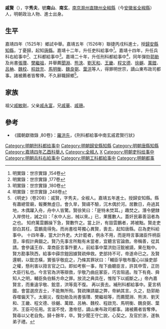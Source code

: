 '''戚賢'''（{{bd|1492年||1553年}}），字'''秀夫'''，號'''南山'''、'''南玄'''，[[南京|南京]][[滁州直隸州|滁州直隸州]][[全椒縣|全椒縣]]（今[[安徽省|安徽省]][[全椒縣|全椒縣]]）人，明朝政治人物、進士出身。

==生平==
嘉靖四年（1525年）鄉試中舉。嘉靖五年（1526年）聯捷丙戌科進士，授[[歸安縣|歸安縣]][[知縣|知縣]]，丁憂歸，起知[[唐縣|唐縣]]。嘉靖十二年，升任吏科給事中<ref>明實錄：世宗實錄 ,154卷</ref>。嘉靖十四年，升任兵科右給事中<ref>明實錄：世宗實錄 ,177卷</ref>、工科都給事中<ref>明實錄：世宗實錄 ,180卷</ref>。嘉靖二十年，升任刑科都給事中<ref>明實錄：世宗實錄 ,248卷</ref>，同年彈劾[[郭勛|郭勛]]及尚書[[張瓚|張瓚]]、[[樊繼祖|樊繼祖]]，并舉薦[[聞淵|聞淵]]、[[熊浹|熊浹]]、[[劉天和|劉天和]]、[[王畿|王畿]]、[[程文德|程文德]]、[[徐樾|徐樾]]、[[萬鏜|萬鏜]]、[[呂柟|呂柟]]、[[魏校|魏校]]、[[程啟充|程啟充]]、[[馬明衡|馬明衡]]、[[魏良弼|魏良弼]]、[[葉洪|葉洪]]等人，得罪明世宗，謫山東布政司都事。諸被薦者皆奪俸。不久辭職歸鄉<ref>《明史》（卷208）：戚賢，字秀夫，全椒人。嘉靖五年進士。授歸安知縣。縣有蕭總管廟，報賽無虛日。會久旱，賢禱不驗，沉木偶於河。居數日，舟過其地，木偶躍入舟，舟中人皆驚。賢徐笑曰：「是特未焚耳。」趣焚之。潛令健隸入岸傍社，誡之曰：「水中人出，械以來。」已，果獲數人。蓋奸民募善泅者為之也。 知府萬雲鵬操下急，賢數忤之。當上計，有毀雲鵬者，將被黜。賢走吏部白其枉，雲鵬竟得免。而尚書桂萼獨心異賢，喪去，起知唐縣。召為吏科給事中。 十四年春，當大計外吏。大計罷者，例永不用，而是時言事諸臣忤柄臣意，率假計典錮之。賢乃先事言所黜有未當者，宜聽言官論救。帝稱善，從其請。會參議王存、韋商臣言事忤要人，前給事中葉洪劾汪鋐被謫，果在黜中。賢方勘事陝西，給事中薛宗鎧因據賢疏伸救。吏部持不可，帝遂命已之。及賢還朝，以鋐恣橫，實張孚敬庇之，乃條其罪狀曰：「輔臣孚敬布腹心以操吏部之權，懸利害以箝言官之口。即如考察一事，陛下曲聽臣言，許其申雪，正防大臣行私也。今言官為洪等辯救，孚敬乃曲庇冢臣，巧言阻遏。陛下有堯、舜知人之明，輔臣負伯鯀方命之罪。放流之典具在，惟陛下以威斷之。」帝內嘉賢言，而重違孚敬、鋐意，洪等竟不復。 再以喪去。補刑科都給事中。夏言柄國，會當選庶吉士，不能無所徇。賢疏陳請屬之弊，帝納其言。久之，劾郭勛吞噬徧天下。太廟災，復劾勛及尚書張瓚、樊繼祖等，而薦聞淵、熊浹、劉天和、王畿、程文德、徐樾、萬鏜、呂柟、魏校、程啟充、馬明衡、魏良弼、葉洪、王臣可任用。言滋不悅，激帝怒，謫山東布政司都事。諸被薦者皆奪俸。 賢尋以父老自免。歸十餘年，卒。賢少聞王守仁說，心契之。及官於浙，遂執弟子禮。</ref>。

==家族==
祖父[[戚敏剛|戚敏剛]]，父亲[[戚永富|戚永富]]，兄[[戚華|戚華]]、[[戚珊|戚珊]]。

==參考==
{{reflist}}
*《國朝獻徵錄 ,80卷》：[[羅洪先|羅洪先]]，《刑科都給事中南玄戚君賢行狀》

{{嘉靖五年丙戌科殿試金榜}}
{{DEFAULTSORT:Qi戚}}
[[Category:明朝刑科都给事中|Category:明朝刑科都给事中]]
[[Category:明朝歸安縣知縣|Category:明朝歸安縣知縣]]
[[Category:明朝唐縣知縣|Category:明朝唐縣知縣]]
[[Category:嘉靖四年乙酉科舉人|Category:嘉靖四年乙酉科舉人]]
[[Category:全椒人|Category:全椒人]]
[[Category:戚姓|X]]
[[Category:明朝吏科给事中|Category:明朝吏科给事中]]
[[Category:明朝兵科右給事中|Category:明朝兵科右給事中]]
[[Category:明朝工科都給事中|Category:明朝工科都給事中]]
[[Category:明朝都事|Category:明朝都事]]